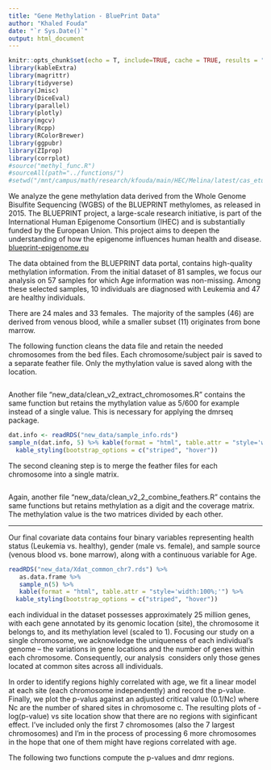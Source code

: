 ```yaml
---
title: "Gene Methylation - BluePrint Data"
author: "Khaled Fouda"
date: "`r Sys.Date()`"
output: html_document
---
```



```r
knitr::opts_chunk$set(echo = T, include=TRUE, cache = TRUE, results = "hold", eval = F)
library(kableExtra)
library(magrittr)
library(tidyverse)
library(Jmisc)
library(DiceEval)
library(parallel)
library(plotly)
library(mgcv)
library(Rcpp)
library(RColorBrewer)
library(ggpubr)
library(ZIprop)
library(corrplot)
#source("methyl_func.R")
#sourceAll(path="../functions/")
#setwd("/mnt/campus/math/research/kfouda/main/HEC/Melina/latest/cas_etude/")
```




We analyze the gene methylation data derived from the Whole Genome Bisulfite Sequencing (WGBS) of the BLUEPRINT methylomes, as released in 2015. The BLUEPRINT project, a large-scale research initiative, is part of the International Human Epigenome Consortium (IHEC) and is substantially funded by the European Union. This project aims to deepen the understanding of how the epigenome influences human health and disease. [blueprint-epigenome.eu](https://blueprint-epigenome.eu/) 

The data obtained from the BLUEPRINT data portal, contains high-quality methylation information. From the initial dataset of 81 samples, we focus our analysis on 57 samples for which Age information was non-missing. Among these selected samples, 10 individuals are diagnosed with Leukemia and 47 are healthy individuals.

There are 24 males and 33 females.  The majority of the samples (46) are derived from venous blood, while a smaller subset (11) originates from bone marrow.

The following function cleans the data file and retain the needed chromosomes from the bed files. Each chromosome/subject pair is saved to a separate feather file. Only the mythylation value is saved along with the location.

```r

```

Another file "new_data/clean_v2_extract_chromosomes.R" contains the same function but retains the mythylation value as 5/600 for example instead of a single value. This is necessary for applying the dmrseq package.

```r

dat.info <- readRDS("new_data/sample_info.rds")
sample_n(dat.info, 5) %>% kable(format = "html", table.attr = "style='width:100%;'")%>%
  kable_styling(bootstrap_options = c("striped", "hover"))


```
The second cleaning step is to merge the feather files for each chromosome into a single matrix. 

```r

```
Again, another file "new_data/clean_v2_2_combine_feathers.R" contains the same functions but retains methylation as a digit and the coverage matrix. The methylation value is the two matrices divided by each other.



-----

Our final covariate data contains four binary variables representing health status (Leukemia vs. healthy), gender (male vs. female), and sample source (venous blood vs. bone marrow), along with a continuous variable for Age.

```r

readRDS("new_data/Xdat_common_chr7.rds") %>%
   as.data.frame %>% 
   sample_n(5) %>%
   kable(format = "html", table.attr = "style='width:100%;'") %>%
  kable_styling(bootstrap_options = c("striped", "hover"))


```


each individual in the dataset possesses approximately 25 million genes, with each gene annotated by its genomic location (site), the chromosome it belongs to, and its methylation level (scaled to 1). Focusing our study on a single chromosome, we acknowledge the uniqueness of each individual's genome – the variations in gene locations and the number of genes within each chromosome. Consequently, our analysis  considers only those genes located at common sites across all individuals.

In order to identify regions highly correlated with age, we fit a linear model at each site (each chromosome independently) and record the p-value. Finally, we plot the p-valus against an adjusted critical value (0.1/Nc) where Nc are the number of shared sites in chromosome c. The resulting plots of -log(p-value) vs site location show that there are no regions with siginficant effect. I've included only the first 7 chromosomes (also the 7 largest chromosomes) and I'm in the process of processing 6 more chromosomes in the hope that one of them might have regions correlated with age.

The following two functions compute the p-values and dmr regions.

```r

```

```r

```

